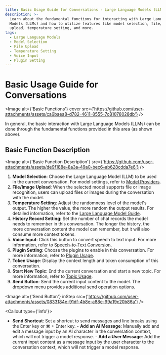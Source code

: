 ```yaml
---
title: Basic Usage Guide for Conversations - Large Language Models (LLMs)
description: >-
  Learn about the fundamental functions for interacting with Large Language
  Models (LLMs) and how to utilize features like model selection, file/image
  upload, temperature setting, and more.
tags:
  - Large Language Models
  - Model Selection
  - File Upload
  - Temperature Setting
  - Voice Input
  - Plugin Setting
---
```


# Basic Usage Guide for Conversations

<Image
  alt={'Basic Functions'}
  cover
  src={'https://github.com/user-attachments/assets/ca6baea8-d782-4611-8555-7c81078028db'}
/>

In general, the basic interaction with Large Language Models (LLMs) can be done through the fundamental functions provided in this area (as shown above).

## Basic Function Description

<Image
  alt={'Basic Function Description'}
  src={'https://github.com/user-attachments/assets/de9f188e-8a3a-49a0-bec6-ab628cdda7e6'}
/>

1. **Model Selection**: Choose the Large Language Model (LLM) to be used in the current conversation. For model settings, refer to [Model Providers](/docs/usage/providers).
2. **File/Image Upload**: When the selected model supports file or image recognition, users can upload files or images during the conversation with the model.
3. **Temperature Setting**: Adjust the randomness level of the model's output. The higher the value, the more random the output results. For detailed information, refer to the [Large Language Model Guide](/docs/usage/agents/model).
4. **History Record Setting**: Set the number of chat records the model needs to remember in this conversation. The longer the history, the more conversation content the model can remember, but it will also consume more context tokens.
5. **Voice Input**: Click this button to convert speech to text input. For more information, refer to [Speech-to-Text Conversion](/docs/usage/foundation/tts-stt).
6. **Plugin Setting**: Choose the plugins to enable in this conversation. For more information, refer to [Plugin Usage](/docs/usage/plugins/basic-usage).
7. **Token Usage**: Display the context length and token consumption of this conversation.
8. **Start New Topic**: End the current conversation and start a new topic. For more information, refer to [Topic Usage](/docs/usage/agents/topics).
9. **Send Button**: Send the current input content to the model. The dropdown menu provides additional send operation options.

<Image
  alt={'Send Button'}
  inStep
  src={'https://github.com/user-attachments/assets/0833184e-91df-4b8e-a88e-99a19c20b86a'}
/>

<Callout type={'info'}>
  - **Send Shortcut**: Set a shortcut to send messages and line breaks using the Enter key or ⌘ +
  Enter key. - **Add an AI Message**: Manually add and edit a message input by an AI character in
  the conversation context, which will not trigger a model response. - **Add a User Message**: Add
  the current input content as a message input by the user character to the conversation context,
  which will not trigger a model response.
</Callout>
